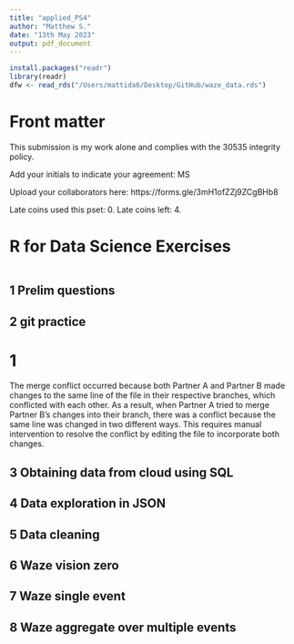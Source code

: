 ```yaml
---
title: "applied_PS4"
author: "Matthew S."
date: "13th May 2023"
output: pdf_document
---
```


```r

install.packages("readr")
library(readr)
dfw <- read_rds("/Users/mattida6/Desktop/GitHub/waze_data.rds")

```

# Front matter

This submission is my work alone and complies with the 30535 integrity policy.

Add your initials to indicate your agreement: MS

Upload your collaborators here: https://forms.gle/3mH1ofZZj9ZCgBHb8

Late coins used this pset: 0. Late coins left: 4. <!--You may use one for a given assignment.-->

# R for Data Science Exercises

<!--Note: Please do not restate questions in your submissions, directly write your answer--->

```r

```

## 1 Prelim questions
## 2 git practice

# 1

The merge conflict occurred because both Partner A and Partner B made changes 
to the same line of the file in their respective branches, which conflicted 
with each other. As a result, when Partner A tried to merge Partner B's 
changes into their branch, there was a conflict because the same line was 
changed in two different ways. This requires manual intervention to resolve 
the conflict by editing the file to incorporate both changes.

## 3 Obtaining data from cloud using SQL
## 4 Data exploration in JSON
## 5 Data cleaning 
## 6 Waze vision zero
## 7 Waze single event
## 8 Waze aggregate over multiple events 
##